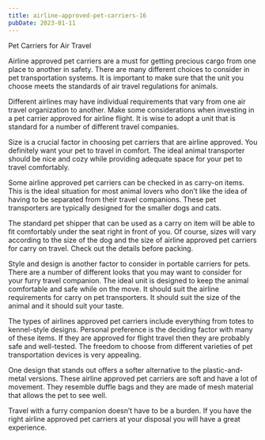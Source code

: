 ```yaml
---
title: airline-approved-pet-carriers-16
pubDate: 2023-01-11
---
```


Pet Carriers for Air Travel

Airline approved pet carriers are a must for getting precious cargo from one place to another in safety. There are many different choices to consider in pet transportation systems. It is important to make sure that the unit you choose meets the standards of air travel regulations for animals.

Different airlines may have individual requirements that vary from one air travel organization to another. Make some considerations when investing in a pet carrier approved for airline flight. It is wise to adopt a unit that is standard for a number of different travel companies.

Size is a crucial factor in choosing pet carriers that are airline approved. You definitely want your pet to travel in comfort. The ideal animal transporter should be nice and cozy while providing adequate space for your pet to travel comfortably. 

Some airline approved pet carriers can be checked in as carry-on items. This is the ideal situation for most animal lovers who don’t like the idea of having to be separated from their travel companions. These pet transporters are typically designed for the smaller dogs and cats.

The standard pet shipper that can be used as a carry on item will be able to fit comfortably under the seat right in front of you. Of course, sizes will vary according to the size of the dog and the size of airline approved pet carriers for carry on travel. Check out the details before packing.

Style and design is another factor to consider in portable carriers for pets. There are a number of different looks that you may want to consider for your furry travel companion. The ideal unit is designed to keep the animal comfortable and safe while on the move. It should suit the airline requirements for carry on pet transporters. It should suit the size of the animal and it should suit your taste.

The types of airlines approved pet carriers include everything from totes to kennel-style designs. Personal preference is the deciding factor with many of these items. If they are approved for flight travel then they are probably safe and well-tested. The freedom to choose from different varieties of pet transportation devices is very appealing.

One design that stands out offers a softer alternative to the plastic-and-metal versions. These airline approved pet carriers are soft and have a lot of movement. They resemble duffle bags and they are made of mesh material that allows the pet to see well. 

Travel with a furry companion doesn’t have to be a burden. If you have the right airline approved pet carriers at your disposal you will have a great experience.